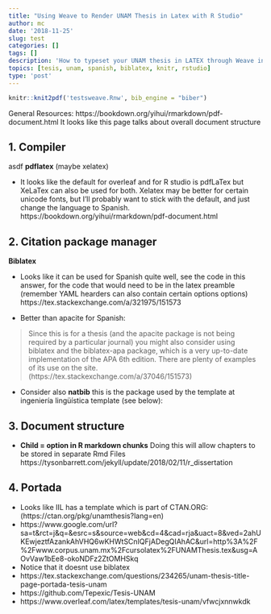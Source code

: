 ```yaml
---
title: "Using Weave to Render UNAM Thesis in Latex with R Studio"
author: mc
date: '2018-11-25'
slug: test
categories: []
tags: []
description: 'How to typeset your UNAM thesis in LATEX through Weave in R Studio'
topics: [tesis, unam, spanish, biblatex, knitr, rstudio]
type: 'post'
---
```


```r
knitr::knit2pdf('testsweave.Rnw', bib_engine = "biber")
```



General Resources:
https://bookdown.org/yihui/rmarkdown/pdf-document.html
It looks like this page talks about overall document structure

## 1. Compiler
asdf
**pdflatex** (maybe xelatex)

- It looks like the default for overleaf and for R studio is pdfLaTex but XeLaTex can also be used for both. Xelatex may be better for certain unicode fonts, but I'll probably want to stick with the default, and just change the language to Spanish.
https://bookdown.org/yihui/rmarkdown/pdf-document.html


## 2. Citation package manager

**Biblatex**

- Looks like it can be used for Spanish quite well, see the code in this answer,
for the code that would need to be in the latex preamble (remember YAML hearders can also contain certain options options)
https://tex.stackexchange.com/a/321975/151573


- Better than apacite for Spanish:

> Since this is for a thesis (and the apacite package is not being required by a particular journal) you might also consider using biblatex and the biblatex-apa package, which is a very up-to-date implementation of the APA 6th edition. There are plenty of examples of its use on the site. (https://tex.stackexchange.com/a/37046/151573)

- Consider also **natbib** this is the package used by the template at ingeniería lingüística template (see below):

## 3. Document structure

- **Child = option in R markdown chunks** 
Doing this will allow chapters to be stored in separate Rmd Files
https://tysonbarrett.com/jekyll/update/2018/02/11/r_dissertation

## 4. Portada
- Looks like IIL has a template which is part of CTAN.ORG: (https://ctan.org/pkg/unamthesis?lang=en)
- https://www.google.com/url?sa=t&rct=j&q=&esrc=s&source=web&cd=4&cad=rja&uact=8&ved=2ahUKEwjeztfAzankAhVHQ6wKHWtSCnIQFjADegQIAhAC&url=http%3A%2F%2Fwww.corpus.unam.mx%2Fcursolatex%2FUNAMThesis.tex&usg=AOvVaw1bEe8-okoNDFz2ZtOMHSkq
- Notice that it doesnt use biblatex
- https://tex.stackexchange.com/questions/234265/unam-thesis-title-page-portada-tesis-unam
- https://github.com/Tepexic/Tesis-UNAM
- https://www.overleaf.com/latex/templates/tesis-unam/vfwcjxnnwkdk